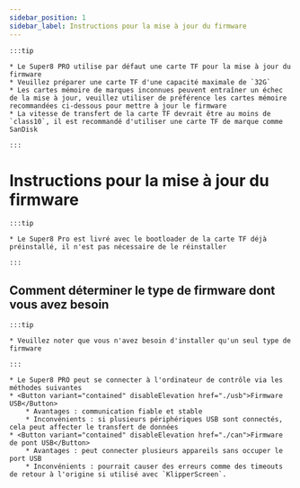 ```yaml
---
sidebar_position: 1
sidebar_label: Instructions pour la mise à jour du firmware
---
```






    :::tip

    * Le Super8 PRO utilise par défaut une carte TF pour la mise à jour du firmware
    * Veuillez préparer une carte TF d'une capacité maximale de `32G`
    * Les cartes mémoire de marques inconnues peuvent entraîner un échec de la mise à jour, veuillez utiliser de préférence les cartes mémoire recommandées ci-dessous pour mettre à jour le firmware
    * La vitesse de transfert de la carte TF devrait être au moins de `class10`, il est recommandé d'utiliser une carte TF de marque comme SanDisk

    :::

# Instructions pour la mise à jour du firmware

    :::tip

    * Le Super8 Pro est livré avec le bootloader de la carte TF déjà préinstallé, il n'est pas nécessaire de le réinstaller

    :::

## Comment déterminer le type de firmware dont vous avez besoin

    :::tip

    * Veuillez noter que vous n'avez besoin d'installer qu'un seul type de firmware

    :::
    
    * Le Super8 PRO peut se connecter à l'ordinateur de contrôle via les méthodes suivantes
    * <Button variant="contained" disableElevation href="./usb">Firmware USB</Button>
        * Avantages : communication fiable et stable
        * Inconvénients : si plusieurs périphériques USB sont connectés, cela peut affecter le transfert de données
    * <Button variant="contained" disableElevation href="./can">Firmware de pont USB</Button>
        * Avantages : peut connecter plusieurs appareils sans occuper le port USB
        * Inconvénients : pourrait causer des erreurs comme des timeouts de retour à l'origine si utilisé avec `KlipperScreen`.

